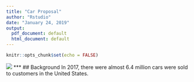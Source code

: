 ---
title: "Car Proposal"
author: "Rstudio"
date: "January 24, 2019"
output:
  pdf_document: default
  html_document: default
---

```{r setup, include=FALSE}
knitr::opts_chunk$set(echo = FALSE)
```
![](Capstone_project/car.jpg)
***
## Background
In 2017, there were almost 6.4 million cars were sold to customers in the United States. 
